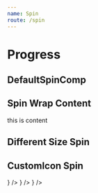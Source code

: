 ```yaml
---
name: Spin
route: /spin
---
```



# Progress

<Props of={Spin} />

## DefaultSpinComp

<Playground>
  <Spin />
</Playground>

## Spin Wrap Content

<Playground>
  <Spin tip="温馨提示">
    <div style={{ padding: "100px", backgroundColor: "lightblue" }}>
      this is content
    </div>
  </Spin>
</Playground>

## Different Size Spin

<Playground>
  <Spin size="small" />
  <Spin size="default" />
  <Spin size="large" />
</Playground>

## CustomIcon Spin

<Playground>
  <Spin indicator={<CloseIcon />} />
  <Spin indicator={<CloseCircleIcon />} />
  <Spin indicator={<ErrorIcon />} />
</Playground>
